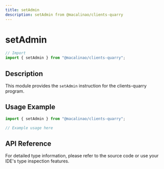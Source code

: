 ```yaml
---
title: setAdmin
description: setAdmin from @macalinao/clients-quarry
---
```


# setAdmin

```typescript
// Import
import { setAdmin } from "@macalinao/clients-quarry";
```

## Description

This module provides the `setAdmin` instruction for the clients-quarry program.

## Usage Example

```typescript
import { setAdmin } from "@macalinao/clients-quarry";

// Example usage here
```

## API Reference

For detailed type information, please refer to the source code or use your IDE's type inspection features.
